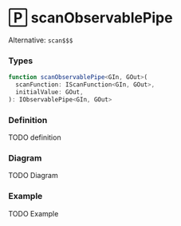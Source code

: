# 🄿 scanObservablePipe

Alternative: `scan$$$`

### Types

```ts
function scanObservablePipe<GIn, GOut>(
  scanFunction: IScanFunction<GIn, GOut>,
  initialValue: GOut,
): IObservablePipe<GIn, GOut>
```

### Definition

TODO definition

### Diagram

TODO Diagram

### Example

TODO Example

